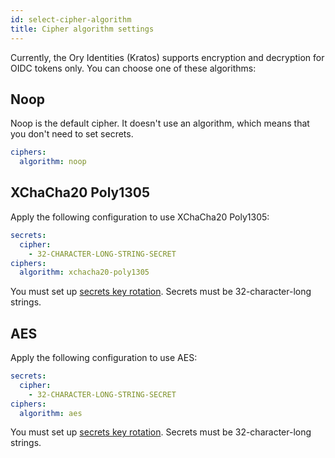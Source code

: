 ```yaml
---
id: select-cipher-algorithm
title: Cipher algorithm settings
---
```


Currently, the Ory Identities (Kratos) supports encryption and decryption for OIDC tokens only. You can choose one of these
algorithms:

## Noop

Noop is the default cipher. It doesn't use an algorithm, which means that you don't need to set secrets.

```yaml title=path/to/kratos/config.yml
ciphers:
  algorithm: noop
```

## XChaCha20 Poly1305

Apply the following configuration to use XChaCha20 Poly1305:

```yaml title=path/to/kratos/config.yml
secrets:
  cipher:
    - 32-CHARACTER-LONG-STRING-SECRET
ciphers:
  algorithm: xchacha20-poly1305
```

You must set up [secrets key rotation](secret-key-rotation). Secrets must be 32-character-long strings.

## AES

Apply the following configuration to use AES:

```yaml title=path/to/kratos/config.yml
secrets:
  cipher:
    - 32-CHARACTER-LONG-STRING-SECRET
ciphers:
  algorithm: aes
```

You must set up [secrets key rotation](secret-key-rotation). Secrets must be 32-character-long strings.
